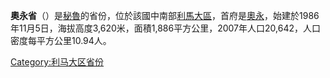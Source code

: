 '''奧永省'''（{{lang-es|Provincia de Oyón}}）是[[秘魯|秘魯]]的省份，位於該國中南部[[利馬大區|利馬大區]]，首府是[[奧永_(秘魯)|奧永]]，始建於1986年11月5日，海拔高度3,620米，面積1,886平方公里，2007年人口20,642，人口密度每平方公里10.94人。

{{coord|10|40|05|S|76|46|21|W|type:adm2nd_source:itwiki|display=title}}

{{秘魯省份|state=collapsed}}
{{秘鲁行政区划小作品}}
[[Category:利马大区省份|Category:利马大区省份]]